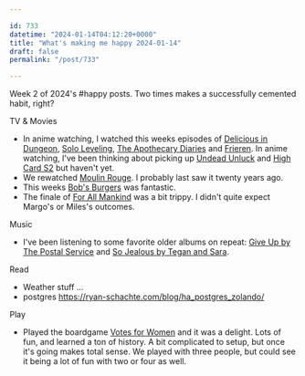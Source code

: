 ```yaml
---

id: 733
datetime: "2024-01-14T04:12:20+0000"
title: "What's making me happy 2024-01-14"
draft: false
permalink: "/post/733"

---
```


Week 2 of 2024's #happy posts. Two times makes a successfully cemented habit, right?

TV & Movies

- In anime watching, I watched this weeks episodes of [Delicious in Dungeon](), [Solo Leveling](), [The Apothecary Diaries]() and [Frieren](). In anime watching, I've been thinking about picking up [Undead Unluck]() and [High Card S2]() but haven't yet.
- We rewatched [Moulin Rouge](). I probably last saw it twenty years ago. 
- This weeks [Bob's Burgers]() was fantastic.
- The finale of [For All Mankind]() was a bit trippy. I didn't quite expect Margo's or Miles's outcomes.

Music

- I've been listening to some favorite older albums on repeat: [Give Up by The Postal Service](https://open.spotify.com/album/5MoaDbFw4nrm2P7Om1on3b?si=qN9HAFPWQymN0KLTXesBlg) and [So Jealous by Tegan and Sara](https://open.spotify.com/album/2yNhqBKfZPzrxRJqGMbSz9?si=ikLTfFVGTzuEal-LWj4nJw).

Read

- Weather stuff ... 
- postgres 
https://ryan-schachte.com/blog/ha_postgres_zolando/

Play

- Played the boardgame [Votes for Women](https://boardgamegeek.com/boardgame/311900/votes-women) and it was a delight. Lots of fun, and learned a ton of history. A bit complicated to setup, but once it's going makes total sense. We played with three people, but could see it being a lot of fun with two or four as well.
